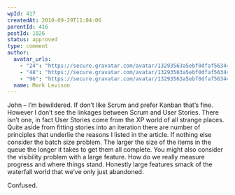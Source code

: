 ```yaml
---
wpId: 417
createdAt: 2010-09-29T11:04:06
parentId: 416
postId: 1026
status: approved
type: comment
author:
  avatar_urls:
    - "24": "https://secure.gravatar.com/avatar/13293563a5ebf0dfaf56344996d77811?s=24&d=mm&r=g"
    - "48": "https://secure.gravatar.com/avatar/13293563a5ebf0dfaf56344996d77811?s=48&d=mm&r=g"
    - "96": "https://secure.gravatar.com/avatar/13293563a5ebf0dfaf56344996d77811?s=96&d=mm&r=g"
  name: Mark Levison
---
```


John – I’m bewildered. If don’t like Scrum and prefer Kanban that’s fine. However I don’t see the linkages between Scrum and User Stories. There isn’t one, in fact User Stories come from the XP world of all strange places. Quite aside from fitting stories into an iteration there are number of principles that underlie the reasons I listed in the article. If nothing else consider the batch size problem. The larger the size of the items in the queue the longer it takes to get them all complete. You might also consider the visibility problem with a large feature. How do we really measure progress and where things stand. Honestly large features smack of the waterfall world that we’ve only just abandoned.

Confused.